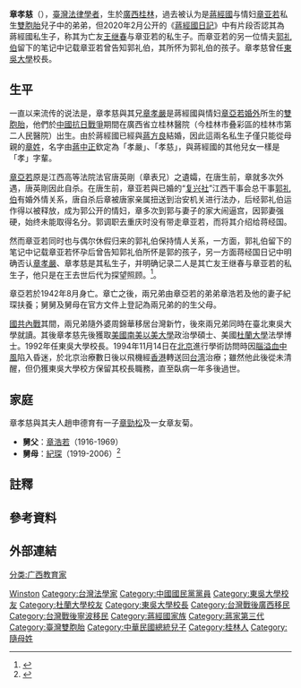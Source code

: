 {{Infobox_officeholder
| name = 章孝慈
| image name = 
| width = 
| sex = 男
| Native place = [[浙江省_(中華民國)|浙江]][[奉化縣|奉化]]（存疑）
| date of birth = 1942年3月1日
| date of death = {{death_date_and_age|1996|2|24|1942|3|1}}
| place of birth = {{ROC|廣西省}}[[桂林縣_(中華民國)|桂林縣]]省立桂林醫院
| party = {{Kmt}}
| nationality = {{ROC}}
| place of death = {{ROC|臺北市}}[[北投區|北投區]][[臺北榮民總醫院|臺北榮民總醫院]]
| resting_place = {{TWN}}[[新北市|新北市]][[三芝區|三芝區]][[龍巖_(公司)|龍巖]]白沙灣安樂園
| spouse = 趙申德
| children = 1子1女，包括：[[章劲松|章劲松]]
| relatives = [[蒋经国|蒋经国]]（父，存疑）<br>[[郭礼伯|郭礼伯]]（父，存疑）<br>[[王繼春|王繼春]]（父，存疑）<br>[[章亞若|章亞若]]（母）<br>[[蔣孝嚴|蔣孝嚴]]（兄）<br>[[蔣蕙蘭|蔣蕙蘭]]（姪女）<br>[[蔣萬安|蔣萬安]]（姪兒）
| educate = 
* [[新竹縣私立義民高級中學|新竹縣私立義民高級中學]]
* [[東吳大學_(台灣)|東吳大學]]中文系畢業
* 東吳大學法律系畢業<br>（1971年）
* [[美國|美國]][[南美以美大學|南美以美大學]]政治學碩士<br>（1974年）
* 美國杜蘭大學法學碩士<br>（1975年）
* 美國杜蘭大學法學博士<br>（1978年）
| past = 
*東吳大學法律系副主任<br>（1978年8月－1981年8月）
*東吳大學法學院院長<br>（1981年8月－1989年7月）
*東吳大學法律系主任<br>（1981年8月－1989年7月）
*東吳大學教務長<br>（1986年－1992年2月）
*國民大會（第二屆）代表<br>（1991年12月－1993年4月）
*東吳大學（代理）校長<br>（1991年8月－1992年2月）
*東吳大學校長<br>（1992年2月－{{box|1996年2月24日}}）
*教育部諮詢委員
*經濟部法規委員會委員
*司法院司法改革委員會委員
}}
'''章孝慈'''（{{bd|1942年|3月1日|1996年|2月24日|catIdx=Z章}}），[[中華民國|臺灣]][[法學家|法律學者]]，生於[[廣西省_(中華民國)|廣西]][[桂林縣_(中華民國)|桂林]]，過去被认为是[[蔣經國|蔣經國]]与情妇[[章亚若|章亚若]]私生[[雙胞胎|雙胞胎]]兒子中的弟弟，但2020年2月公开的《[[蔣經國日記|蔣經國日記]]》中有片段否認其為蔣經國私生子，称其为亡友[[王继春|王继春]]与章亚若的私生子。而章亚若的另一位情夫[[郭礼伯|郭礼伯]]留下的笔记中记载章亚若曾告知郭礼伯，其所怀为郭礼伯的孩子。章孝慈曾任[[東吳大學_(台灣)|東吳大學]]校長。

==生平==
一直以来流传的说法是，章孝慈與其兄[[章孝嚴|章孝嚴]]是蔣經國與情妇[[章亞若|章亞若]][[外遇|婚外]]所生的[[雙胞胎|雙胞胎]]，他們於[[中國抗日戰爭|中國抗日戰爭]]期間在廣西省立桂林醫院（今桂林市叠彩區的桂林市第二人民醫院）出生。由於蔣經國已經與[[蔣方良|蔣方良]]結婚，因此這兩名私生子僅只能從母親的[[章姓|章姓]]，名字由[[蔣中正|蔣中正]]欽定為「孝嚴」、「孝慈」，與蔣經國的其他兒女一樣是「孝」字輩。

[[章亞若|章亞若]]原是江西高等法院法官唐英剛（章表兄）之遺孀，在唐生前，章就多次外遇，唐英剛因此自杀。在唐生前，章亚若與已婚的“[[中华民族复兴社|复兴社]]”江西干事会总干事[[郭礼伯|郭礼伯]]有婚外情关系，唐自杀后章被唐家亲属扭送到治安机关进行法办，后经郭礼伯运作得以被释放，成为郭公开的情妇，章多次到郭与妻子的家大闹逼宫，因郭妻强硬，始终未能取得名分。郭调职去重庆时没有带走章亚若，而将其介绍给蒋经国。

然而章亚若同时也与偶尔休假归来的郭礼伯保持情人关系，一方面，郭礼伯留下的笔记中记载章亚若怀孕后曾告知郭礼伯所怀是郭的孩子，另一方面蒋经国日记中明确否认[[蔣孝嚴|章孝嚴]]、章孝慈是其私生子，并明确记录二人是其亡友王继春与章亚若的私生子，他只是在王去世后代为探望照顾。<ref>{{Cite web |url=https://www.thenewslens.com/article/135864 |title=蔣經國日記否認孝嚴、孝慈是骨肉 2020-06-01 |access-date=2020-06-12 |archive-date=2020-06-12 |archive-url=https://web.archive.org/web/20200612163917/https://www.thenewslens.com/article/135864 |dead-url=no }}</ref>。

章亞若於1942年8月身亡。章亡之後，兩兄弟由章亞若的弟弟章浩若及他的妻子紀琛扶養；舅舅及舅母在官方文件上登記為兩兄弟的的生父母。

[[國共內戰|國共內戰]]其間，兩兄弟隨外婆周錦華移居台灣新竹，後來兩兄弟同時在臺北東吳大學就讀。其後章孝慈先後獲取[[美國|美國]][[南美以美大學|南美以美大學]]政治學碩士、美國[[杜蘭大學|杜蘭大學]]法學博士。1992年任東吳大學校長。1994年11月14日在[[北京|北京]]進行學術訪問時因[[腦溢血|腦溢血]][[中風|中風]]陷入昏迷，於北京治療數日後以飛機經[[香港|香港]]轉送回[[台湾|台湾]]治療；雖然他此後從未清醒，但仍獲東吳大學校方保留其校長職務，直至臥病一年多後過世。

==家庭==

章孝慈與其夫人趙申德育有一子[[章勁松|章勁松]]及一女章友菊。
{{Ahnentafel top}}
{{ahnentafel-compact5
|boxstyle_1=background-color: #aaf;
|boxstyle_2=background-color: #bbf;
|boxstyle_3=background-color: #ccf;
|boxstyle_4=background-color: #ddf;
|boxstyle_5=background-color: #eef;
|1='''章孝慈'''（1942－1996）
|2='''父：'''[[蒋经国|蒋经国]]（1910－1988）
|3='''母：'''[[章亚若|章亚若]]（1913－1942）
|4='''祖父：'''[[蒋中正|蒋中正]]（1887－1975）
|5='''祖母：'''[[毛福梅|毛福梅]]（1882－1939）
|6='''外祖父：'''[[章贡涛|章贡涛]]
|7='''外祖母：'''[[周锦华|周锦华]]
|8='''曾祖父：'''[[蒋肇聪|蒋肇聪]]（1842－1895）
|9='''曾祖母：'''[[王采玉|王采玉]]（1864－1921）
|10='''外曾祖父：'''[[毛鼎和|毛鼎和]]
|11='''外曾祖母：'''毛王氏
|12='''外曾祖父：'''[[章伯昌|章伯昌]]
|13='''外曾祖母：'''章陶氏
|14=
|15=
|16='''高祖父：'''[[蒋斯千|蒋斯千]]（1814－1894）
|17=
|18='''外高祖父：'''[[王有则|王有则]]（1820－1882）
|19='''外高祖母：'''王姚氏
|20=
|21=
|22=
|23=
|24='''外高祖父：'''黄氏
|25=
|26=
|27=
|28=
|29=
|30=
|31=
}}
*'''舅父'''：[[章浩若|章浩若]]（1916-1969）
*'''舅母'''：[[紀琛|紀琛]]（1919-2006）<ref>{{Cite news|url=http://news.sina.com.cn/c/2006-06-26/06559297308s.shtml|title=纪琛女士的儿子党宏 在西安披露沧桑往事|access-date=2016-01-30|archive-url=https://web.archive.org/web/20170305004608/http://news.sina.com.cn/c/2006-06-26/06559297308s.shtml|archive-date=2017-03-05|dead-url=no}}</ref>
{{ahnentafel bottom}}
==註釋==
{{NoteFoot}}
==參考資料==
{{Reflist|3}}
==外部連結==
{{蔣中正家族}}

{{DEFAULTSORT:Chang Winston}}
[[Category:章姓|Winston]]
[[Category:台灣法學家|Category:台灣法學家]]
[[Category:中國國民黨黨員|Category:中國國民黨黨員]]
[[Category:東吳大學校友|Category:東吳大學校友]]
[[Category:杜蘭大學校友|Category:杜蘭大學校友]]
[[Category:東吳大學校長|Category:東吳大學校長]]
[[Category:台灣戰後廣西移民|Category:台灣戰後廣西移民]]
[[Category:台灣戰後寧波移民|Category:台灣戰後寧波移民]]
[[Category:蔣經國家族|Category:蔣經國家族]]
[[Category:蔣家第三代|Category:蔣家第三代]]
[[Category:臺灣雙胞胎|Category:臺灣雙胞胎]]
[[分类:广西教育家|分类:广西教育家]]
[[Category:中華民國總統兒子|Category:中華民國總統兒子]]
[[Category:桂林人|Category:桂林人]]
[[Category:隨母姓|Category:隨母姓]]
